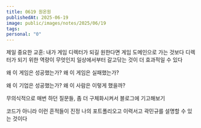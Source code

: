 ```yaml
---
title: 0619 원온원
publishedAt: 2025-06-19
image: public/images/notes/2025/06/19
tags: 
personal: "0"
---
```

제일 중요한 교훈: 내가 게임 디렉터가 되길 원한다면 게임 도메인으로 가는 것보다 디렉터가 되기 위한 역량이 무엇인지 일상에서부터 갈고닦는 것이 더 효과적일 수 있다

왜 이 게임은 성공했는가? 왜 이 게임은 실패했는가?

왜 이 기업은 성공했는가? 왜 이 사람은 이렇게 했을까?

무의식적으로 매번 하던 질문들, 좀 더 구체화시켜서 블로그에 기고해보기

코드가 아니라 이런 흔적들이 진정 나의 포트폴리오고 이력서고 곽민규를 설명할 수 있는 것이다